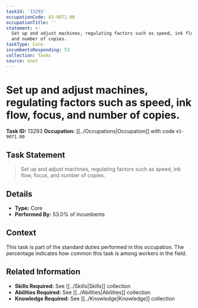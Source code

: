 ```yaml
---
taskId: '13293'
occupationCode: 43-9071.00
occupationTitle: ''
statement: >-
  Set up and adjust machines, regulating factors such as speed, ink flow, focus,
  and number of copies.
taskType: Core
incumbentsResponding: 53
collection: Tasks
source: onet
---
```

# Set up and adjust machines, regulating factors such as speed, ink flow, focus, and number of copies.

**Task ID:** 13293
**Occupation:** [[../Occupations|Occupation]] with code `43-9071.00`

## Task Statement

> Set up and adjust machines, regulating factors such as speed, ink flow, focus, and number of copies.

## Details

- **Type:** Core
- **Performed By:** 53.0% of incumbents

## Context

This task is part of the standard duties performed in this occupation. The percentage indicates how common this task is among workers in the field.

## Related Information

- **Skills Required:** See [[../Skills|Skills]] collection
- **Abilities Required:** See [[../Abilities|Abilities]] collection
- **Knowledge Required:** See [[../Knowledge|Knowledge]] collection
